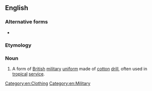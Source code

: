 ==English==

===Alternative forms===
* {{alt|en|KD||initialism}}

===Etymology===
{{com|en|khaki|pos1=the colour|drill#Etymology_6|t2=cotton fabric}}

===Noun===
{{en-noun|~}}

# A form of [[British]] [[military]] [[uniform]] made of [[cotton]] [[drill]], often used in [[tropical]] [[service]].

[[Category:en:Clothing]]
[[Category:en:Military]]